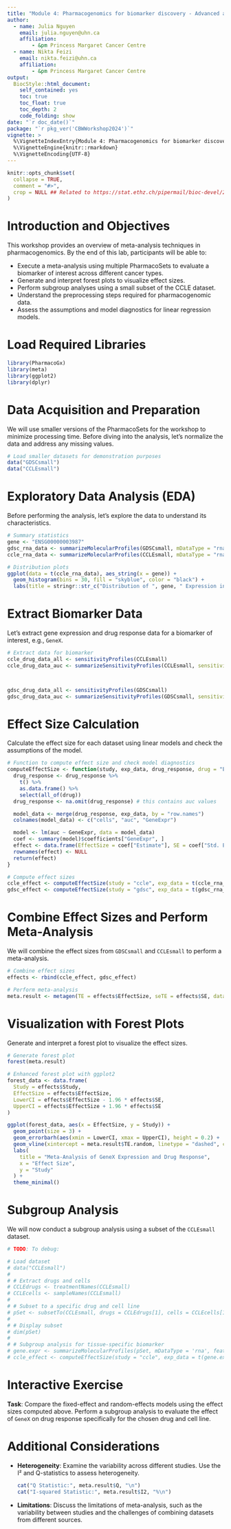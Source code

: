 ```yaml
---
title: "Module 4: Pharmacogenomics for biomarker discovery - Advanced analysis"
author: 
  - name: Julia Nguyen
    email: julia.nguyen@uhn.ca
    affiliation:
        - &pm Princess Margaret Cancer Centre
  - name: Nikta Feizi
    email: nikta.feizi@uhn.ca
    affiliation:
        - &pm Princess Margaret Cancer Centre
output: 
  BiocStyle::html_document:
    self_contained: yes
    toc: true
    toc_float: true
    toc_depth: 2
    code_folding: show
date: "`r doc_date()`"
package: "`r pkg_ver('CBWWorkshop2024')`"
vignette: >
  %\VignetteIndexEntry{Module 4: Pharmacogenomics for biomarker discovery - Advanced analysis}
  %\VignetteEngine{knitr::rmarkdown}
  %\VignetteEncoding{UTF-8}  
---
```


```r
knitr::opts_chunk$set(
  collapse = TRUE,
  comment = "#>",
  crop = NULL ## Related to https://stat.ethz.ch/pipermail/bioc-devel/2020-April/016656.html
)
```


# Introduction and Objectives

This workshop provides an overview of meta-analysis techniques in pharmacogenomics. By the end of this lab, participants will be able to:

- Execute a meta-analysis using multiple PharmacoSets to evaluate a biomarker of interest across different cancer types.
- Generate and interpret forest plots to visualize effect sizes.
- Perform subgroup analyses using a small subset of the CCLE dataset.
- Understand the preprocessing steps required for pharmacogenomic data.
- Assess the assumptions and model diagnostics for linear regression models.

# Load Required Libraries

```r
library(PharmacoGx)
library(meta)
library(ggplot2)
library(dplyr)
```

# Data Acquisition and Preparation

We will use smaller versions of the PharmacoSets for the workshop to minimize processing time. Before diving into the analysis, let's normalize the data and address any missing values.

```r
# Load smaller datasets for demonstration purposes
data("GDSCsmall")
data("CCLEsmall")
```

# Exploratory Data Analysis (EDA)

Before performing the analysis, let's explore the data to understand its characteristics.

```r
# Summary statistics
gene <- "ENSG00000003987"
gdsc_rna_data <- summarizeMolecularProfiles(GDSCsmall, mDataType = "rna", features = gene) %>% assay()
ccle_rna_data <- summarizeMolecularProfiles(CCLEsmall, mDataType = "rna", features = gene) %>% assay()

# Distribution plots
ggplot(data = t(ccle_rna_data), aes_string(x = gene)) +
  geom_histogram(bins = 30, fill = "skyblue", color = "black") +
  labs(title = stringr::str_c("Distribution of ", gene, " Expression in CCLEsmall"), x = "Expression", y = "Frequency")
```

# Extract Biomarker Data

Let's extract gene expression and drug response data for a biomarker of interest, e.g., `GeneX`.

```r
# Extract data for biomarker
ccle_drug_data_all <- sensitivityProfiles(CCLEsmall)
ccle_drug_data_auc <- summarizeSensitivityProfiles(CCLEsmall, sensitivity.measure = "auc_published", summary.stat = "median", verbose = FALSE)



gdsc_drug_data_all <- sensitivityProfiles(GDSCsmall)
gdsc_drug_data_auc <- summarizeSensitivityProfiles(GDSCsmall, sensitivity.measure = "auc_published", summary.stat = "median", verbose = FALSE)
```

# Effect Size Calculation

Calculate the effect size for each dataset using linear models and check the assumptions of the model.

```r
# Function to compute effect size and check model diagnostics
computeEffectSize <- function(study, exp_data, drug_response, drug = "Erlotinib", gene = "ENSG00000003987") {
  drug_response <- drug_response %>%
    t() %>%
    as.data.frame() %>%
    select(all_of(drug))
  drug_response <- na.omit(drug_response) # this contains auc values

  model_data <- merge(drug_response, exp_data, by = "row.names")
  colnames(model_data) <- c("cells", "auc", "GeneExpr")

  model <- lm(auc ~ GeneExpr, data = model_data)
  coef <- summary(model)$coefficients["GeneExpr", ]
  effect <- data.frame(EffectSize = coef["Estimate"], SE = coef["Std. Error"], Study = study)
  rownames(effect) <- NULL
  return(effect)
}

# Compute effect sizes
ccle_effect <- computeEffectSize(study = "ccle", exp_data = t(ccle_rna_data), drug_response = ccle_drug_data_auc)
gdsc_effect <- computeEffectSize(study = "gdsc", exp_data = t(gdsc_rna_data), drug_response = gdsc_drug_data_auc)
```

# Combine Effect Sizes and Perform Meta-Analysis

We will combine the effect sizes from `GDSCsmall` and `CCLEsmall` to perform a meta-analysis.

```r
# Combine effect sizes
effects <- rbind(ccle_effect, gdsc_effect)

# Perform meta-analysis
meta.result <- metagen(TE = effects$EffectSize, seTE = effects$SE, data = effects, sm = "SMD")
```

# Visualization with Forest Plots

Generate and interpret a forest plot to visualize the effect sizes.

```r
# Generate forest plot
forest(meta.result)

# Enhanced forest plot with ggplot2
forest_data <- data.frame(
  Study = effects$Study,
  EffectSize = effects$EffectSize,
  LowerCI = effects$EffectSize - 1.96 * effects$SE,
  UpperCI = effects$EffectSize + 1.96 * effects$SE
)

ggplot(forest_data, aes(x = EffectSize, y = Study)) +
  geom_point(size = 3) +
  geom_errorbarh(aes(xmin = LowerCI, xmax = UpperCI), height = 0.2) +
  geom_vline(xintercept = meta.result$TE.random, linetype = "dashed", color = "red") +
  labs(
    title = "Meta-Analysis of GeneX Expression and Drug Response",
    x = "Effect Size",
    y = "Study"
  ) +
  theme_minimal()
```

# Subgroup Analysis

We will now conduct a subgroup analysis using a subset of the `CCLEsmall` dataset.

```r
# TODO: To debug:

# Load dataset
# data("CCLEsmall")
#
# # Extract drugs and cells
# CCLEdrugs <- treatmentNames(CCLEsmall)
# CCLEcells <- sampleNames(CCLEsmall)
#
# # Subset to a specific drug and cell line
# pSet <- subsetTo(CCLEsmall, drugs = CCLEdrugs[1], cells = CCLEcells[1])
#
# # Display subset
# dim(pSet)
#
# # Subgroup analysis for tissue-specific biomarker
# gene.expr <- summarizeMolecularProfiles(pSet, mDataType = 'rna', features = gene)
# ccle_effect <- computeEffectSize(study = "ccle", exp_data = t(gene.expr) , drug_response = drug.response)
```

# Interactive Exercise

**Task**: Compare the fixed-effect and random-effects models using the effect sizes computed above. Perform a subgroup analysis to evaluate the effect of `GeneX` on drug response specifically for the chosen drug and cell line.

# Additional Considerations

- **Heterogeneity**: Examine the variability across different studies. Use the I² and Q-statistics to assess heterogeneity.
  
  ```r
cat("Q Statistic:", meta.result$Q, "\n")
cat("I-squared Statistic:", meta.result$I2, "%\n")
  ```

- **Limitations**: Discuss the limitations of meta-analysis, such as the variability between studies and the challenges of combining datasets from different sources.

